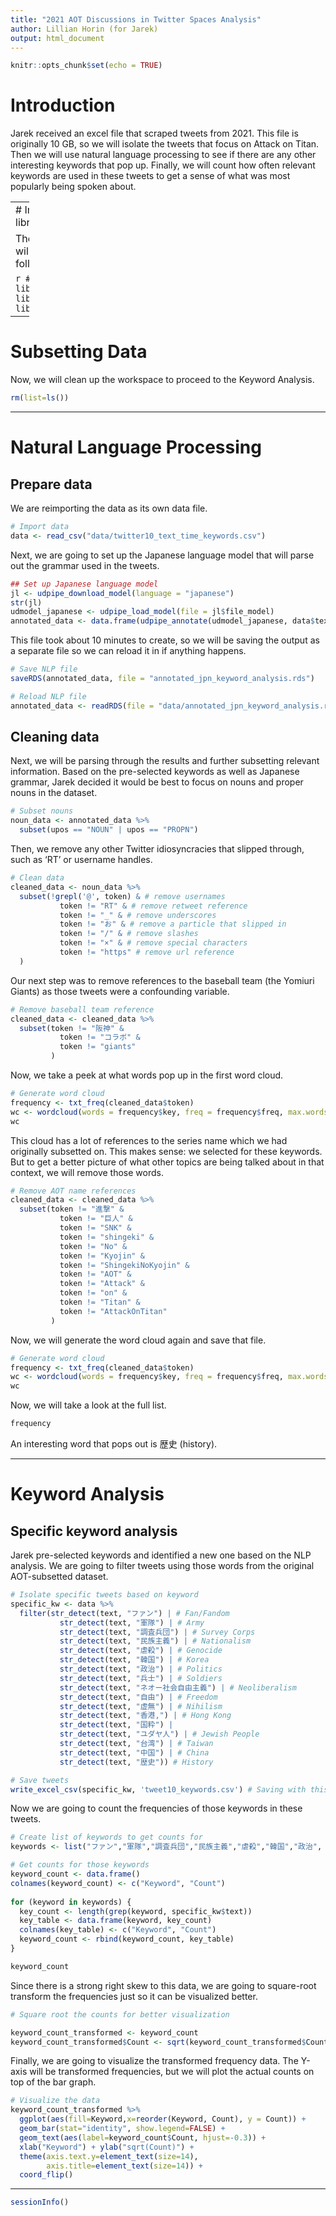 ```yaml
---
title: "2021 AOT Discussions in Twitter Spaces Analysis"
author: Lillian Horin (for Jarek)
output: html_document
---
```


```r
knitr::opts_chunk$set(echo = TRUE)
```

# Introduction

Jarek received an excel file that scraped tweets from 2021. This file is originally 10 GB, so we will isolate the tweets that focus on Attack on Titan. Then we will use natural language processing to see if there are any other interesting keywords that pop up. Finally, we will count how often relevant keywords are used in these tweets to get a sense of what was most popularly being spoken about.

---
# Importing libraries

The libraries that will be used are as follows.

```r
# Import library
library(tidyverse)
library(udpipe)
library(wordcloud)
```

---

# Subsetting Data

Now, we will clean up the workspace to proceed to the Keyword Analysis.

```r
rm(list=ls()) 
```

---

# Natural Language Processing
## Prepare data

We are reimporting the data as its own data file.


```r
# Import data
data <- read_csv("data/twitter10_text_time_keywords.csv")
```

Next, we are going to set up the Japanese language model that will parse out the grammar used in the tweets. 

```r
## Set up Japanese language model
jl <- udpipe_download_model(language = "japanese")
str(jl)
udmodel_japanese <- udpipe_load_model(file = jl$file_model)
annotated_data <- data.frame(udpipe_annotate(udmodel_japanese, data$text))
```

This file took about 10 minutes to create, so we will be saving the output as a separate file so we can reload it in if anything happens.

```r
# Save NLP file
saveRDS(annotated_data, file = "annotated_jpn_keyword_analysis.rds")

# Reload NLP file
annotated_data <- readRDS(file = "data/annotated_jpn_keyword_analysis.rds")
```

## Cleaning data

Next, we will be parsing through the results and further subsetting relevant information. Based on the pre-selected keywords as well as Japanese grammar, Jarek decided it would be best to focus on nouns and proper nouns in the dataset.

```r
# Subset nouns
noun_data <- annotated_data %>%
  subset(upos == "NOUN" | upos == "PROPN")
```

Then, we remove any other Twitter idiosyncracies that slipped through, such as 'RT' or username handles.

```r
# Clean data 
cleaned_data <- noun_data %>%
  subset(!grepl('@', token) & # remove usernames
           token != "RT" & # remove retweet reference
           token != "_" & # remove underscores
           token != "お" & # remove a particle that slipped in
           token != "/" & # remove slashes
           token != "×" & # remove special characters
           token != "https" # remove url reference
  )
```

Our next step was to remove references to the baseball team (the Yomiuri Giants) as those tweets were a confounding variable.

```r
# Remove baseball team reference
cleaned_data <- cleaned_data %>%
  subset(token != "阪神" & 
           token != "コラボ" &
           token != "giants" 
         ) 
```

Now, we take a peek at what words pop up in the first word cloud.

```r
# Generate word cloud
frequency <- txt_freq(cleaned_data$token)
wc <- wordcloud(words = frequency$key, freq = frequency$freq, max.words=200)
wc 
```


This cloud has a lot of references to the series name which we had originally subsetted on. This makes sense: we selected for these keywords. But to get a better picture of what other topics are being talked about in that context, we will remove those words.


```r
# Remove AOT name references
cleaned_data <- cleaned_data %>%
  subset(token != "進撃" & 
           token != "巨人" & 
           token != "SNK" & 
           token != "shingeki" & 
           token != "No" & 
           token != "Kyojin" & 
           token != "ShingekiNoKyojin" & 
           token != "AOT" & 
           token != "Attack" & 
           token != "on" & 
           token != "Titan" & 
           token != "AttackOnTitan" 
         ) 
```

Now, we will generate the word cloud again and save that file.

```r
# Generate word cloud
frequency <- txt_freq(cleaned_data$token)
wc <- wordcloud(words = frequency$key, freq = frequency$freq, max.words=100)
wc
```
               
Now, we will take a look at the full list.

```r
frequency
```

An interesting word that pops out is 歴史 (history). 

---

# Keyword Analysis
## Specific keyword analysis

Jarek pre-selected keywords and identified a new one based on the NLP analysis. We are going to filter tweets using those words from the original AOT-subsetted dataset.

```r
# Isolate specific tweets based on keyword
specific_kw <- data %>%
  filter(str_detect(text, "ファン") | # Fan/Fandom
           str_detect(text, "軍隊") | # Army
           str_detect(text, "調査兵団") | # Survey Corps
           str_detect(text, "民族主義") | # Nationalism
           str_detect(text, "虐殺") | # Genocide
           str_detect(text, "韓国") | # Korea
           str_detect(text, "政治") | # Politics
           str_detect(text, "兵士") | # Soldiers
           str_detect(text, "ネオー社会自由主義") | # Neoliberalism
           str_detect(text, "自由") | # Freedom
           str_detect(text, "虚無") | # Nihilism
           str_detect(text, "香港,") | # Hong Kong
           str_detect(text, "国粋") |
           str_detect(text, "ユダヤ人") | # Jewish People
           str_detect(text, "台湾") | # Taiwan
           str_detect(text, "中国") | # China
           str_detect(text, "歴史")) # History

# Save tweets
write_excel_csv(specific_kw, 'tweet10_keywords.csv') # Saving with this function preserves the Japanese encoding
```

Now we are going to count the frequencies of those keywords in these tweets.

```r
# Create list of keywords to get counts for
keywords <- list("ファン","軍隊","調査兵団","民族主義","虐殺","韓国","政治", "兵士","ネオー社会自由主義","自由","虚無","香港","国粋","ユダヤ人","台湾","中国","歴史")

# Get counts for those keywords
keyword_count <- data.frame()
colnames(keyword_count) <- c("Keyword", "Count")
  
for (keyword in keywords) {
  key_count <- length(grep(keyword, specific_kw$text))
  key_table <- data.frame(keyword, key_count)
  colnames(key_table) <- c("Keyword", "Count")
  keyword_count <- rbind(keyword_count, key_table)
}

keyword_count

```

Since there is a strong right skew to this data, we are going to square-root transform the frequencies just so it can be visualized better.

```r
# Square root the counts for better visualization

keyword_count_transformed <- keyword_count
keyword_count_transformed$Count <- sqrt(keyword_count_transformed$Count)
```

Finally, we are going to visualize the transformed frequency data. The Y-axis will be transformed frequencies, but we will plot the actual counts on top of the bar graph.


```r
# Visualize the data
keyword_count_transformed %>%
  ggplot(aes(fill=Keyword,x=reorder(Keyword, Count), y = Count)) +
  geom_bar(stat="identity", show.legend=FALSE) +
  geom_text(aes(label=keyword_count$Count, hjust=-0.3)) +
  xlab("Keyword") + ylab("sqrt(Count)") + 
  theme(axis.text.y=element_text(size=14),
        axis.title=element_text(size=14)) +
  coord_flip()

```

---
```r
sessionInfo()
```

  


